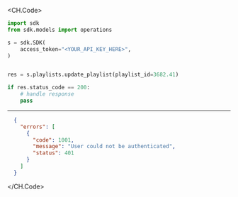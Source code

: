 
<CH.Code>
```python UpdatePlaylist.py
import sdk
from sdk.models import operations

s = sdk.SDK(
    access_token="<YOUR_API_KEY_HERE>",
)


res = s.playlists.update_playlist(playlist_id=3682.41)

if res.status_code == 200:
    # handle response
    pass
```
---

```json Example Response
  {
    "errors": [
      {
        "code": 1001,
        "message": "User could not be authenticated",
        "status": 401
      }
    ]
  }
```
</CH.Code>
